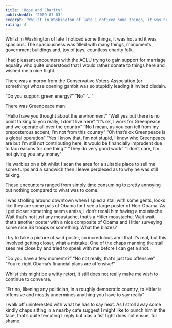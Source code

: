 ```yaml
---
title: 'Hope and Charity'
publishedAt: '2009-07-03'
excerpt: 'Whilst in Washington of late I noticed some things, it was hot and it was spacious. The spaciousness was filled with many things, monuments, government buildings and, joy of joys, countless charity folk.'
rating: 4
---
```


Whilst in Washington of late I noticed some things, it was hot and it was spacious. The spaciousness was filled with many things, monuments, government buildings and, joy of joys, countless charity folk.

I had pleasant encounters with the ACLU trying to gain support for marriage equality who quite understood that I would rather donate to things here and wished me a nice flight.

There was a moron from the Conservative Voters Association (or something) whose opening gambit was so stupidly leading it invited disdain.

“Do you support green energy?”
“No”
“…”

There was Greenpeace man:

“Hello have you thought about the environment”
“Well yes but there is no point talking to you really, I don’t live here”
“It’s ok, I work for Greenpeace and we operate all over the country”
“No I mean, as you can tell from my preposterous accent, I’m not from this country”
“Oh that’s ok Greenpeace is a global operation”
“Yes I know that, I’m not stupid, I know who Greenpeace are but I’m still not contributing here, it would be financially imprudent due to tax reasons for one thing.”
“They do very good work”
“I don’t care, I’m not giving you any money”

He warbles on a bit whilst I scan the area for a suitable place to sell me some turps and a sandwich then I leave perplexed as to why he was still talking.

These encounters ranged from simply time consuming to pretty annoying but nothing compared to what was to come.

I was strolling around downtown when I spied a stall with some gents, looks like they are some pals of Obama for I see a large poster of Herr Obama. As I get closer something seems amiss, I don’t recall him having a moustache.  Wait that’s not just any moustache, that’s a Hitler moustache. Wait wait, that’s another poster with a nice composite of Obama and Hitler surveying some nice SS troops or something. What the blazes?

I try to take a picture of said poster, so incredulous am I that it’s real, but this involved getting closer, what a mistake. One of the chaps manning the stall sees me close by and tried to speak with me before I can get a shot.

“Do you have a few moments?”
“No not really, that’s just too offensive”
“You’re right Obama’s financial plans are offensive!”

Whilst this might be a witty retort, it still does not really make me wish to continue to converse.

“Err no, likening any politician, in a roughly democratic country, to Hitler is offensive and mostly undermines anything you have to say really”

I walk off uninterested with what he has to say next. As I stroll away some kindly chaps sitting in a nearby cafe suggest I might like to punch him in the face, that’s quite tempting I reply but alas a fist fight does not ensue, for shame.